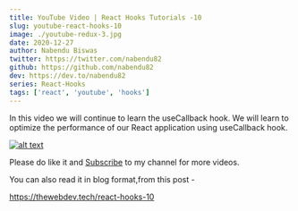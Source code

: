 ```yaml
---
title: YouTube Video | React Hooks Tutorials -10
slug: youtube-react-hooks-10
image: ./youtube-redux-3.jpg
date: 2020-12-27
author: Nabendu Biswas
twitter: https://twitter.com/nabendu82
github: https://github.com/nabendu82
dev: https://dev.to/nabendu82
series: React-Hooks
tags: ['react', 'youtube', 'hooks']
---
```


In this video we will continue to learn  the useCallback hook. We will learn to optimize the performance of our React application using useCallback hook.

<div className={styles.image__small}>

[![alt text](https://res.cloudinary.com/dxkxvfo2o/image/upload/v1609134153/React-hooks-10_sv5eoe.png)](https://www.youtube.com/watch?v=FsQo9LSvAng "React Hooks")

</div>

Please do like it and [Subscribe](https://www.youtube.com/channel/UCRf7mazcufqZxd2pR3oQJuQ?sub_confirmation=1) to my channel for more videos.

You can also read it in blog format,from this post -

https://thewebdev.tech/react-hooks-10
